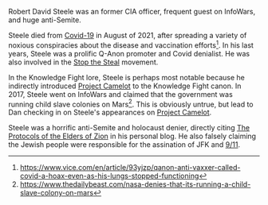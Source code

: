 Robert David Steele was an former CIA officer, frequent guest on InfoWars, and huge anti-Semite.

Steele died from [[Covid-19]] in August of 2021, after spreading a variety of noxious conspiracies about the disease and vaccination efforts<ref>https://www.vice.com/en/article/93yjzp/qanon-anti-vaxxer-called-covid-a-hoax-even-as-his-lungs-stopped-functioning</ref>. In his last years, Steele was a prolific Q-Anon promoter and Covid denialist. He was also involved in the [[Stop the Steal]] movement.

In the Knowledge Fight lore, Steele is perhaps most notable because he indirectly introduced [[Project Camelot]] to the Knowledge Fight canon. In 2017, Steele went on InfoWars and claimed that the government was running child slave colonies on Mars<ref>https://www.thedailybeast.com/nasa-denies-that-its-running-a-child-slave-colony-on-mars</ref>. This is obviously untrue, but lead to Dan checking in on Steele's appearances on [[Project Camelot]].

Steele was a horrific anti-Semite and holocaust denier, directly citing [[The Protocols of the Elders of Zion]] in his personal blog. He also falsely claiming the Jewish people were responsible for the assination of JFK and [[9/11]].
